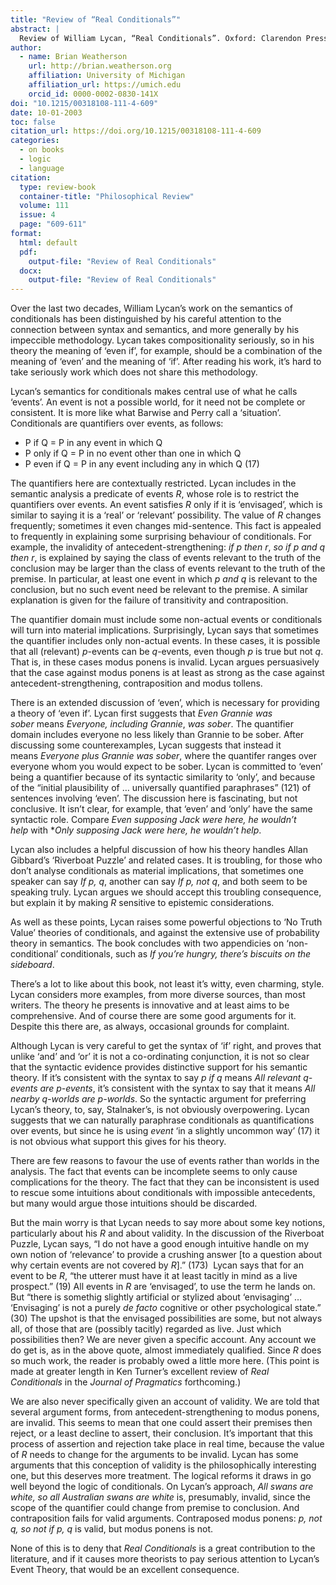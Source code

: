 ```yaml
---
title: "Review of “Real Conditionals”"
abstract: |
  Review of William Lycan, “Real Conditionals”. Oxford: Clarendon Press, 2001. 
author:
  - name: Brian Weatherson 
    url: http://brian.weatherson.org
    affiliation: University of Michigan
    affiliation_url: https://umich.edu
    orcid_id: 0000-0002-0830-141X
doi: "10.1215/00318108-111-4-609"
date: 10-01-2003
toc: false
citation_url: https://doi.org/10.1215/00318108-111-4-609
categories:
  - on books
  - logic
  - language
citation:
  type: review-book
  container-title: "Philosophical Review"
  volume: 111
  issue: 4
  page: "609-611"
format:
  html: default
  pdf: 
    output-file: "Review of Real Conditionals"
  docx: 
    output-file: "Review of Real Conditionals"
---
```


Over the last two decades, William Lycan's work on the semantics of conditionals has been distinguished by his careful attention to the connection between syntax and semantics, and more generally by his impeccible methodology. Lycan takes compositionality seriously, so in his theory the meaning of 'even if', for example, should be a combination of the meaning of 'even' and the meaning of 'if'. After reading his work, it's hard to take seriously work which does not share this methodology.

Lycan's semantics for conditionals makes central use of what he calls 'events'. An event is not a possible world, for it need not be complete or consistent. It is more like what Barwise and Perry call a 'situation'. Conditionals are quantifiers over events, as follows:

-   P if Q = P in any event in which Q
-   P only if Q = P in no event other than one in which Q
-   P even if Q = P in any event including any in which Q (17)

The quantifiers here are contextually restricted. Lycan includes in the semantic analysis a predicate of events *R*, whose role is to restrict the quantifiers over events. An event satisfies *R* only if it is 'envisaged', which is similar to saying it is a 'real' or 'relevant' possibility. The value of *R* changes frequently; sometimes it even changes mid-sentence. This fact is appealed to frequently in explaining some surprising behaviour of conditionals. For example, the invalidity of antecedent-strengthening: *if p then r*, *so if p and q then r*, is explained by saying the class of events relevant to the truth of the conclusion may be larger than the class of events relevant to the truth of the premise. In particular, at least one event in which *p* *and q* is relevant to the conclusion, but no such event need be relevant to the premise. A similar explanation is given for the failure of transitivity and contraposition.

The quantifier domain must include some non-actual events or conditionals will turn into material implications. Surprisingly, Lycan says that sometimes the quantifier includes only non-actual events. In these cases, it is possible that all (relevant) *p*-events can be *q*-events, even though *p* is true but not *q*. That is, in these cases modus ponens is invalid. Lycan argues persuasively that the case against modus ponens is at least as strong as the case against antecedent-strengthening, contraposition and modus tollens.

There is an extended discussion of 'even', which is necessary for providing a theory of 'even if'. Lycan first suggests that *Even Grannie was sober* means *Everyone, including Grannie*, *was sober*. The quantifier domain includes everyone no less likely than Grannie to be sober. After discussing some counterexamples, Lycan suggests that instead it means *Everyone plus Grannie was sober*, where the quantifer ranges over everyone whom you would expect to be sober. Lycan is committed to 'even' being a quantifier because of its syntactic similarity to 'only', and because of the "initial plausibility of ... universally quantified paraphrases" (121) of sentences involving 'even'. The discussion here is fascinating, but not conclusive. It isn't clear, for example, that 'even' and 'only' have the same syntactic role. Compare *Even supposing Jack were here, he wouldn't help* with \**Only supposing Jack were here, he wouldn't help*.

Lycan also includes a helpful discussion of how his theory handles Allan Gibbard's 'Riverboat Puzzle' and related cases. It is troubling, for those who don't analyse conditionals as material implications, that sometimes one speaker can say *If p, q*, another can say *If p, not q*, and both seem to be speaking truly. Lycan argues we should accept this troubling consequence, but explain it by making *R* sensitive to epistemic considerations.

As well as these points, Lycan raises some powerful objections to 'No Truth Value' theories of conditionals, and against the extensive use of probability theory in semantics. The book concludes with two appendicies on 'non-conditional' conditionals, such as *If you're hungry, there's biscuits on the sideboard*.

There's a lot to like about this book, not least it's witty, even charming, style. Lycan considers more examples, from more diverse sources, than most writers. The theory he presents is innovative and at least aims to be comprehensive. And of course there are some good arguments for it. Despite this there are, as always, occasional grounds for complaint.

Although Lycan is very careful to get the syntax of 'if' right, and proves that unlike 'and' and 'or' it is not a co-ordinating conjunction, it is not so clear that the syntactic evidence provides distinctive support for his semantic theory. If it's consistent with the syntax to say *p if q* means *All relevant q-events are p-events*, it's consistent with the syntax to say that it means *All nearby q-worlds are p-worlds*. So the syntactic argument for preferring Lycan's theory, to, say, Stalnaker's, is not obviously overpowering. Lycan suggests that we can naturally paraphrase conditionals as quantifications over events, but since he is using *event* 'in a slightly uncommon way' (17) it is not obvious what support this gives for his theory.

There are few reasons to favour the use of events rather than worlds in the analysis. The fact that events can be incomplete seems to only cause complications for the theory. The fact that they can be inconsistent is used to rescue some intuitions about conditionals with impossible antecedents, but many would argue those intuitions should be discarded.

But the main worry is that Lycan needs to say more about some key notions, particularly about his *R* and about validity. In the discussion of the Riverboat Puzzle, Lycan says, "I do not have a good enough intuitive handle on my own notion of 'relevance' to provide a crushing answer [to a question about why certain events are not covered by *R*]." (173)  Lycan says that for an event to be *R*, "the utterer must have it at least tacitly in mind as a live prospect." (19) All events in *R* are 'envisaged', to use the term he lands on. But "there is somethig slightly artificial or stylized about 'envisaging' ... 'Envisaging' is not a purely *de facto* cognitive or other psychological state." (30) The upshot is that the envisaged possibilities are some, but not always all, of those that are (possibly tacitly) regarded as live. Just which possibilities then? We are never given a specific account. Any account we do get is, as in the above quote, almost immediately qualified. Since *R* does so much work, the reader is probably owed a little more here. (This point is made at greater length in Ken Turner's excellent review of *Real Conditionals* in the *Journal of Pragmatics* forthcoming.)

We are also never specifically given an account of validity. We are told that several argument forms, from antecedent-strengthening to modus ponens, are invalid. This seems to mean that one could assert their premises then reject, or a least decline to assert, their conclusion. It's important that this process of assertion and rejection take place in real time, because the value of *R* needs to change for the arguments to be invalid. Lycan has some arguments that this conception of validity is the philosophically interesting one, but this deserves more treatment. The logical reforms it draws in go well beyond the logic of conditionals. On Lycan's approach, *All swans are white, so all Australian swans are white* is, presumably, invalid, since the scope of the quantifier could change from premise to conclusion. And contraposition fails for valid arguments. Contraposed modus ponens: *p, not q, so not if p, q* is valid, but modus ponens is not.

None of this is to deny that *Real Conditionals* is a great contribution to the literature, and if it causes more theorists to pay serious attention to Lycan's Event Theory, that would be an excellent consequence.